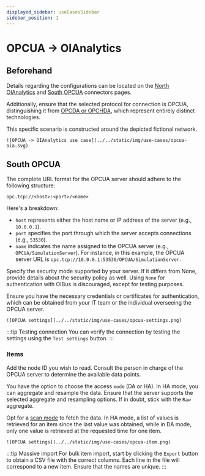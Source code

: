 ```yaml
---
displayed_sidebar: useCasesSidebar
sidebar_position: 1
---
```



# OPCUA → OIAnalytics
## Beforehand
Details regarding the configurations can be located on the [North OIAnalytics](../guide/north-connectors/oianalytics.md)
and [South OPCUA](../guide/south-connectors/opcua.md) connectors pages.

Additionally, ensure that the selected protocol for connection is OPCUA, distinguishing it from 
[OPCDA or OPCHDA](../guide/south-connectors/opc-hda.md), which represent entirely distinct technologies.

This specific scenario is constructed around the depicted fictional network.

<div style={{ textAlign: 'center' }}>
  <div>

    ![OPCUA -> OIAnalytics use case](../../static/img/use-cases/opcua-oia.svg)

  </div>
</div>

## South OPCUA
The complete URL format for the OPCUA server should adhere to the following structure:
```
opc.tcp://<host>:<port>/<name>
```

Here's a breakdown:
- `host` represents either the host name or IP address of the server (e.g., `10.0.0.1`).
- `port` specifies the port through which the server accepts connections (e.g., `53530`).
- `name` indicates the name assigned to the OPCUA server (e.g., `OPCUA/SimulationServer`).
For instance, in this example, the OPCUA server URL is `opc.tcp://10.0.0.1:53530/OPCUA/SimulationServer`.

Specify the security mode supported by your server. If it differs from None, provide details about the security policy
as well. Using `None` for authentication with OIBus is discouraged, except for testing purposes.

Ensure you have the necessary credentials or certificates for authentication, which can be obtained from your IT team
or the individual overseeing the OPCUA server.

<div style={{ textAlign: 'center' }}>
  <div>

    ![OPCUA settings](../../static/img/use-cases/opcua-settings.png)

  </div>
</div>

:::tip Testing connection
You can verify the connection by testing the settings using the `Test settings` button.
:::

### Items
Add the node ID you wish to read. Consult the person in charge of the OPCUA server to determine the available data points.

You have the option to choose the access `mode` (DA or HA). In HA mode, you can aggregate and resample the data. Ensure 
that the server supports the selected aggregate and resampling options. If in doubt, stick with the `Raw` aggregate.

Opt for a [scan mode](../guide/engine/scan-modes.md) to fetch the data. In HA mode, a list of values is retrieved for 
an item since the last value was obtained, while in DA mode, only one value is retrieved at the requested time for one item.

<div style={{ textAlign: 'center' }}>
  <div>

    ![OPCUA settings](../../static/img/use-cases/opcua-item.png)

  </div>
</div>

:::tip Massive import
For bulk item import, start by clicking the `Export` button to obtain a CSV file with the correct columns. Each line in
the file will correspond to a new item. Ensure that the names are unique.
:::

<NorthOIAnalytics></NorthOIAnalytics>